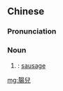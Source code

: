 {{also|肠儿}}
==Chinese==
{{zh-forms|s=肠儿}}

===Pronunciation===
{{zh-pron
|m=chángr
|cat=n
}}

===Noun===
{{zh-noun}}

# {{zh-erhua form of}}: [[sausage]]

{{zh-cat|Foods}}

[[mg:腸兒]]
